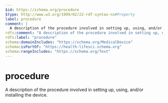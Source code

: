 ```yaml
---
$id: https://schema.org/procedure
$type: http://www.w3.org/1999/02/22-rdf-syntax-ns#Property
label: procedure
comment: |
  A description of the procedure involved in setting up, using, and/or installing the device.
rdfs:comment: "A description of the procedure involved in setting up, using, and/or installing the device."
rdfs:label: "procedure"
schema:domainIncludes: "https://schema.org/MedicalDevice"
schema:isPartOf: "https://health-lifesci.schema.org"
schema:rangeIncludes: "https://schema.org/Text"
---
```


# procedure

A description of the procedure involved in setting up, using, and/or installing the device.

